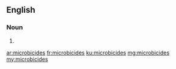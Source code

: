 ==English==

===Noun===
{{head|en|plural}}

# {{plural of|microbicide|lang=en|nocat=1}}

[[ar:microbicides]]
[[fr:microbicides]]
[[ku:microbicides]]
[[mg:microbicides]]
[[my:microbicides]]